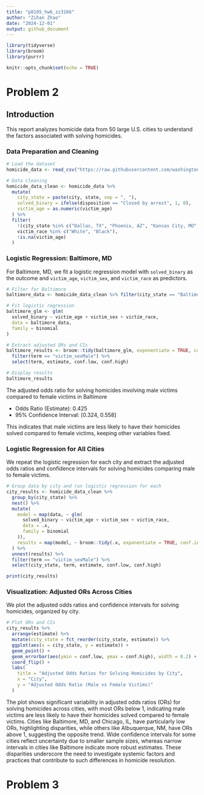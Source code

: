 ```yaml
---
title: "p8105_hw6_zz3166"
author: "Zihan Zhao"
date: "2024-12-01"
output: github_document
---
```


```r
library(tidyverse)
library(broom)
library(purrr)

knitr::opts_chunk$set(echo = TRUE)
```


# Problem 2

## Introduction
This report analyzes homicide data from 50 large U.S. cities to understand the factors associated with solving homicides.

### Data Preparation and Cleaning
```r
# Load the dataset
homicide_data <- read_csv("https://raw.githubusercontent.com/washingtonpost/data-homicides/master/homicide-data.csv")

# Data cleaning
homicide_data_clean <- homicide_data %>%
  mutate(
    city_state = paste(city, state, sep = ", "),
    solved_binary = ifelse(disposition == "Closed by arrest", 1, 0),
    victim_age = as.numeric(victim_age)
  ) %>%
  filter(
    !(city_state %in% c("Dallas, TX", "Phoenix, AZ", "Kansas City, MO", "Tulsa, AL")),
    victim_race %in% c("White", "Black"),
    !is.na(victim_age)
  )
```

### Logistic Regression: Baltimore, MD
For Baltimore, MD, we fit a logistic regression model with `solved_binary` as the outcome and `victim_age`, `victim_sex`, and `victim_race` as predictors.
```r
# Filter for Baltimore
baltimore_data <- homicide_data_clean %>% filter(city_state == "Baltimore, MD")

# Fit logistic regression
baltimore_glm <- glm(
  solved_binary ~ victim_age + victim_sex + victim_race,
  data = baltimore_data,
  family = binomial
)

# Extract adjusted ORs and CIs
baltimore_results <- broom::tidy(baltimore_glm, exponentiate = TRUE, conf.int = TRUE) %>%
  filter(term == "victim_sexMale") %>%
  select(term, estimate, conf.low, conf.high)

# Display results
baltimore_results
```


The adjusted odds ratio for solving homicides involving male victims compared to female victims in Baltimore 

- Odds Ratio (Estimate): 0.425
- 95% Confidence Interval: [0.324, 0.558]

This indicates that male victims are less likely to have their homicides solved compared to female victims, keeping other variables fixed.


### Logistic Regression for All Cities
We repeat the logistic regression for each city and extract the adjusted odds ratios and confidence intervals for solving homicides comparing male to female victims.

```r
# Group data by city and run logistic regression for each
city_results <- homicide_data_clean %>%
  group_by(city_state) %>%
  nest() %>%
  mutate(
    model = map(data, ~ glm(
      solved_binary ~ victim_age + victim_sex + victim_race,
      data = .x,
      family = binomial
    )),
    results = map(model, ~ broom::tidy(.x, exponentiate = TRUE, conf.int = TRUE))
  ) %>%
  unnest(results) %>%
  filter(term == "victim_sexMale") %>%
  select(city_state, term, estimate, conf.low, conf.high)

print(city_results)

```

### Visualization: Adjusted ORs Across Cities
We plot the adjusted odds ratios and confidence intervals for solving homicides, organized by city.
```r
# Plot ORs and CIs
city_results %>%
  arrange(estimate) %>%
  mutate(city_state = fct_reorder(city_state, estimate)) %>%
  ggplot(aes(x = city_state, y = estimate)) +
  geom_point() +
  geom_errorbar(aes(ymin = conf.low, ymax = conf.high), width = 0.2) +
  coord_flip() +
  labs(
    title = "Adjusted Odds Ratios for Solving Homicides by City",
    x = "City",
    y = "Adjusted Odds Ratio (Male vs Female Victims)"
  )

```
The plot shows significant variability in adjusted odds ratios (ORs) for solving homicides across cities, with most ORs below 1, indicating male victims are less likely to have their homicides solved compared to female victims. Cities like Baltimore, MD, and Chicago, IL, have particularly low ORs, highlighting disparities, while others like Albuquerque, NM, have ORs above 1, suggesting the opposite trend. Wide confidence intervals for some cities reflect uncertainty due to smaller sample sizes, whereas narrow intervals in cities like Baltimore indicate more robust estimates. These disparities underscore the need to investigate systemic factors and practices that contribute to such differences in homicide resolution.



# Problem 3






























